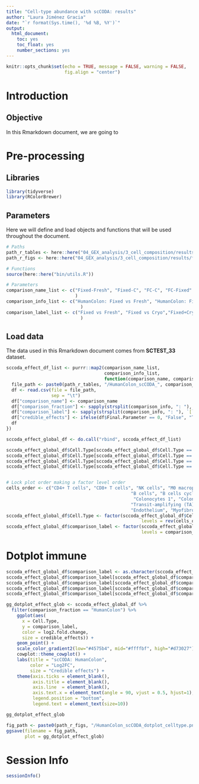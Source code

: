 ```yaml
---
title: "Cell-type abundance with scCODA: results"
author: "Laura Jiménez Gracia"
date: "`r format(Sys.time(), '%d %B, %Y')`"
output:
  html_document:
    toc: yes
    toc_float: yes
    number_sections: yes
---
```


```r
knitr::opts_chunk$set(echo = TRUE, message = FALSE, warning = FALSE,
                      fig.align = "center")
```

# Introduction

## Objective
In this Rmarkdown document, we are going to

# Pre-processing
## Libraries
```r
library(tidyverse)
library(RColorBrewer)
```

## Parameters
Here we will define and load objects and functions that will be used throughout the document.
```r
# Paths
path_r_tables <- here::here("04_GEX_analysis/3_cell_composition/results/tables")
path_r_figs <- here::here("04_GEX_analysis/3_cell_composition/results/figs")

# Functions
source(here::here("bin/utils.R"))

# Parameters
comparison_name_list <- c("Fixed-Fresh", "Fixed-C", "FC-C", "FC-Fixed"
                          )
comparison_info_list <- c("HumanColon: Fixed vs Fresh", "HumanColon: Fixed vs Cryo","HumanColon: Fixed+Cryo vs Cryo",  "HumanColon: Fixed+Cryo vs Fixed"
                            )
comparison_label_list <- c("Fixed vs Fresh", "Fixed vs Cryo","Fixed+Cryo vs Cryo",  "Fixed+Cryo vs Fixed"
                            )
```


## Load data
The data used in this Rmarkdown document comes from **SCTEST_33** dataset.
```r
sccoda_effect_df_list <- purrr::map2(comparison_name_list, 
                                     comparison_info_list, 
                                     function(comparison_name, comparison_info){
  file_path <- paste0(path_r_tables, "/HumanColon_scCODA_", comparison_name, "_effect.tsv")
  df <- read.csv(file = file_path, 
                 sep = "\t")
  df["comparison_name"] <- comparison_name
  df["comparison_fraction"] <- sapply(strsplit(comparison_info, ": "), `[`, 1)
  df["comparison_label"] <- sapply(strsplit(comparison_info, ": "), `[`, 2)
  df["credible_effects"] <- ifelse(df$Final.Parameter == 0, "False", "True")
  df
})

sccoda_effect_global_df <- do.call("rbind", sccoda_effect_df_list)

sccoda_effect_global_df$Cell.Type[sccoda_effect_global_df$Cell.Type == "Intestinal BEST4+OTOP2+ cells"] <- "Colonocytes BEST4+OTOP2+"
sccoda_effect_global_df$Cell.Type[sccoda_effect_global_df$Cell.Type == "M1 macrophages"] <- "M2 macrophages"
sccoda_effect_global_df$Cell.Type[sccoda_effect_global_df$Cell.Type == "Mature Goblet"] <- "Goblet cells"
sccoda_effect_global_df$Cell.Type[sccoda_effect_global_df$Cell.Type == "Transit-amplifying (TA) cells cycling"] <- "Transit-amplifying (TA) cells"


# Lock plot order making a factor level order
cells_order <- c("CD4+ T cells", "CD8+ T cells", "NK cells", "M0 macrophages", "M2 macrophages", 
                                               "B cells", "B cells cycling", "Plasma cells", "Plasmablasts", "Mast cells",
                                                "Colonocytes 1", "Colonocytes 2", "Colonocytes PLCG2+", "Colonocytes BEST4+OTOP2+",
                                               "Transit-amplifying (TA) cells", "Goblet cells", "Tuft cells", 
                                               "Endothelium", "Myofibroblasts", "Stromal cells", "Glia", "Cycling cells")
sccoda_effect_global_df$Cell.Type <- factor(sccoda_effect_global_df$Cell.Type, 
                                                   levels = rev(cells_order))
sccoda_effect_global_df$comparison_label <- factor(sccoda_effect_global_df$comparison_label, 
                                                   levels = comparison_label_list)
```


# Dotplot immune
```r
sccoda_effect_global_df$comparison_label <- as.character(sccoda_effect_global_df$comparison_label)
sccoda_effect_global_df$comparison_label[sccoda_effect_global_df$comparison_label == "Fixed vs Fresh"] <- "Fixed\nvs Fresh"
sccoda_effect_global_df$comparison_label[sccoda_effect_global_df$comparison_label == "Fixed vs Cryo"] <- "Fixed\nvs Cryo"
sccoda_effect_global_df$comparison_label[sccoda_effect_global_df$comparison_label == "Fixed+Cryo vs Cryo"] <- "Fixed+Cryo\nvs Cryo"
sccoda_effect_global_df$comparison_label[sccoda_effect_global_df$comparison_label == "Fixed+Cryo vs Fixed"] <- "Fixed+Cryo\nvs Fixed"
```

```r
gg_dotplot_effect_glob <- sccoda_effect_global_df %>%
  filter(comparison_fraction == "HumanColon") %>% 
    ggplot(aes(
      x = Cell.Type, 
      y = comparison_label,
      color = log2.fold.change, 
      size = credible_effects)) + 
    geom_point() + 
    scale_color_gradient2(low="#4575b4", mid="#ffffbf", high="#d73027") + # , limits = c(-1,1),
    cowplot::theme_cowplot() + 
    labs(title = "scCODA: HumanColon",
         color = "Log2FC",
         size = "Credible effects") + 
    theme(axis.ticks = element_blank(),
          axis.title = element_blank(),
          axis.line  = element_blank(),
          axis.text.x = element_text(angle = 90, vjust = 0.5, hjust=1),
          legend.position = "bottom",
          legend.text = element_text(size=10))

gg_dotplot_effect_glob

fig_path <- paste0(path_r_figs, "/HumanColon_scCODA_dotplot_celltype.png")
ggsave(filename = fig_path, 
       plot = gg_dotplot_effect_glob)
```


# Session Info
```r
sessionInfo()
```
